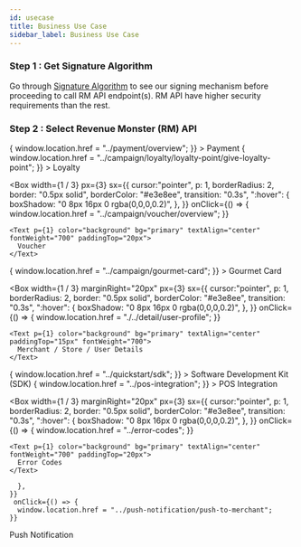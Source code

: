 ```yaml
---
id: usecase
title: Business Use Case
sidebar_label: Business Use Case
---
```



### Step 1 : Get Signature Algorithm

Go through [Signature Algorithm](../quickstart/signature-algorithm) to see our signing mechanism before proceeding to call RM API endpoint(s). RM API have higher security requirements than the rest.

### Step 2 : Select Revenue Monster (RM) API

<Flex>
  <Box
    width={1 / 3}
    height="75px"
    marginRight="20px"
    px={3}
    sx={{
     cursor:"pointer",
      p: 1,
      borderRadius: 2,
      border: "0.5px solid",
      borderColor: "#e3e8ee",
      transition: "0.3s",
      ":hover": {
        boxShadow: "0 8px 16px 0 rgba(0,0,0,0.2)", 
      },
    }}
    onClick={() => {
      window.location.href = "../payment/overview";
    }}
  >
    <Text p={1} color="background" bg="primary" textAlign="center" fontWeight="700" paddingTop="20px">
      Payment
    </Text>
  </Box>
  <Box
    width={1 / 3}
    marginRight="20px"
    px={3}
    sx={{
      cursor:"pointer",
      p: 1,
      borderRadius: 2,
      border: "0.5px solid",
      borderColor: "#e3e8ee",
      transition: "0.3s",
      ":hover": {
        boxShadow: "0 8px 16px 0 rgba(0,0,0,0.2)", 
      },
    }}
    onClick={() => {
      window.location.href = "../campaign/loyalty/loyalty-point/give-loyalty-point";
    }}
  >
    <Text p={1} color="background" bg="primary" textAlign="center" fontWeight="700" paddingTop="20px">
      Loyalty
    </Text>
  </Box>

  <Box
    width={1 / 3}
    px={3}
    sx={{
      cursor:"pointer",
      p: 1,
      borderRadius: 2,
      border: "0.5px solid",
      borderColor: "#e3e8ee",
      transition: "0.3s",
      ":hover": {
        boxShadow: "0 8px 16px 0 rgba(0,0,0,0.2)", 
      },
    }}
     onClick={() => {
      window.location.href = "../campaign/voucher/overview";
    }}
  >
    <Text p={1} color="background" bg="primary" textAlign="center" fontWeight="700" paddingTop="20px">
      Voucher
    </Text>
  </Box>
</Flex>

<Flex marginTop="20px">
  <Box
    width={1 / 3}
    marginRight="20px"
    px={3}
    sx={{
     cursor:"pointer",
      p: 1,
      borderRadius: 2,
      border: "0.5px solid",
      borderColor: "#e3e8ee",
      transition: "0.3s",
      ":hover": {
        boxShadow: "0 8px 16px 0 rgba(0,0,0,0.2)", 
      },
    }}
      onClick={() => {
      window.location.href = "../campaign/gourmet-card";
    }}
  >
    <Text p={1} color="background" bg="primary" textAlign="center" paddingTop="20px" fontWeight="700">
      Gourmet Card
    </Text>
  </Box>

  <Box
    width={1 / 3}
    marginRight="20px"
    px={3}
    sx={{
       cursor:"pointer",
      p: 1,
      borderRadius: 2,
      border: "0.5px solid",
      borderColor: "#e3e8ee",
      transition: "0.3s",
      ":hover": {
        boxShadow: "0 8px 16px 0 rgba(0,0,0,0.2)", 
      },
    }}
     onClick={() => {
      window.location.href = "./../detail/user-profile";
    }}
  >
    <Text p={1} color="background" bg="primary" textAlign="center" paddingTop="15px" fontWeight="700">
      Merchant / Store / User Details
    </Text>
  </Box>
  <Box
    width={1 / 3}
    px={3}
    sx={{
      cursor:"pointer",
      p: 1,
      borderRadius: 2,
      border: "0.5px solid",
      borderColor: "#e3e8ee",
     transition: "0.3s",
      ":hover": {
        boxShadow: "0 8px 16px 0 rgba(0,0,0,0.2)", 
      },
    }}
      onClick={() => {
      window.location.href = "../quickstart/sdk";
    }}
  >
    <Text p={1} color="background" bg="primary" textAlign="center" paddingTop="15px" fontWeight="700">
       Software Development Kit (SDK)
    </Text>
  </Box>
</Flex>

<Flex marginTop="20px">
  <Box
    width={1 / 3}
    height="75px"
    marginRight="20px"
    px={3}
    sx={{
      cursor:"pointer",
      p: 1,
      borderRadius: 2,
      border: "0.5px solid",
      borderColor: "#e3e8ee",
      transition: "0.3s",
      ":hover": {
        boxShadow: "0 8px 16px 0 rgba(0,0,0,0.2)", 
      },
    }}
      onClick={() => {
      window.location.href = "../pos-integration";
    }}
  >
    <Text p={1} color="background" bg="primary" textAlign="center" fontWeight="700" paddingTop="20px" >
     POS Integration
    </Text>
  </Box>

  <Box
    width={1 / 3}
    marginRight="20px"
    px={3}
    sx={{
       cursor:"pointer",
      p: 1,
      borderRadius: 2,
      border: "0.5px solid",
      borderColor: "#e3e8ee",
      transition: "0.3s",
      ":hover": {
        boxShadow: "0 8px 16px 0 rgba(0,0,0,0.2)", 
      },
    }}
       onClick={() => {
      window.location.href = "../error-codes";
    }}
  >
    <Text p={1} color="background" bg="primary" textAlign="center" fontWeight="700" paddingTop="20px">
      Error Codes
    </Text>
  </Box>
  <Box
    width={1 / 3}
    px={3}
    sx={{
      cursor:"pointer",
      p: 1,
      borderRadius: 2,
      border: "0.5px solid",
      borderColor: "#e3e8ee",
      transition: "0.3s",
      ":hover": {
        boxShadow: "0 8px 16px 0 rgba(0,0,0,0.2)",
        
      },
    }}
     onClick={() => {
      window.location.href = "../push-notification/push-to-merchant";
    }}
  >
   <Text p={1} color="background" bg="primary" textAlign="center" fontWeight="700" paddingTop="20px">
       Push Notification
    </Text>
  </Box>
</Flex>
